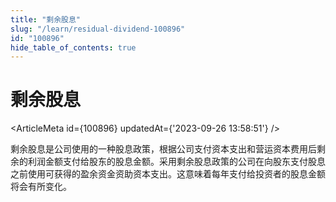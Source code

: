 ```yaml
---
title: "剩余股息"
slug: "/learn/residual-dividend-100896"
id: "100896"
hide_table_of_contents: true
---
```



# 剩余股息

<ArticleMeta id={100896} updatedAt={'2023-09-26 13:58:51'} />
<div className='border-solid border-b border-t-0 my-4 border-[var(--ifm-color-gray-300)]' />

剩余股息是公司使用的一种股息政策，根据公司支付资本支出和营运资本费用后剩余的利润金额支付给股东的股息金额。采用剩余股息政策的公司在向股东支付股息之前使用可获得的盈余资金资助资本支出。这意味着每年支付给投资者的股息金额将会有所变化。
